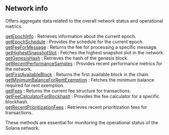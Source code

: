 
## Network info

Offers aggregate data related to the overall network status and operational metrics.

[getEpochInfo](/solana-api/networkinfo/getEpochInfo) : Retrieves information about the current epoch.  \
[getEpochSchedule](/solana-api/networkinfo/getEpochSchedule) : Provides the schedule for the current epoch.  \
[getFeeForMessage](/solana-api/networkinfo/getFeeForMessage) : Returns the fee for processing a specific message.  \
[getHighestSnapshotSlot](/solana-api/networkinfo/getHighestSnapshotSlot) : Fetches the highest snapshot slot in the network.  \
[getGenesisHash](/solana-api/networkinfo/getGenesisHash) : Retrieves the hash of the genesis block.  \
[getRecentPerformanceSamples](/solana-api/networkinfo/getRecentPerformanceSamples) : Provides recent performance metrics for the network.  \
[getFirstAvailableBlock](/solana-api/networkinfo/getFirstAvailableBlock) : Returns the first available block in the chain.  \
[getMinimumBalanceForRentExemption](/solana-api/networkinfo/getMinimumBalanceForRentExemption) : Fetches the minimum balance required for rent exemption. \
[getFees](/solana-api/networkinfo/getFees) : Returns the current fee structure for transactions.  \
[getFeeCalculatorForBlockhash](/solana-api/networkinfo/getFeeCalculatorForBlockhash) : Provides the fee calculator for a specific blockhash.  \
[getRecentPrioritizationFees](/solana-api/networkinfo/getRecentPrioritizationFees) : Retrieves recent prioritization fees for transactions.

These methods are essential for monitoring the operational status of the Solana network.

<Space h={16} />
<GetStarted />